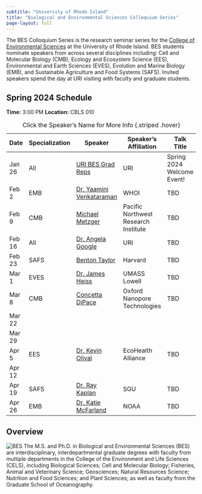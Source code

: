 ```yaml
---
subtitle: "University of Rhode Island"
title: "Biological and Environmental Sciences Colloquium Series"
page-layout: full
---
```


The BES Colloquium Series is the research seminar series for the [College of Environmental Sciences](https://web.uri.edu/cels/) at the University of Rhode Island.  BES students nominate speakers from across several disciplines including: Cell and Molecular Biology (CMB), Ecology and Ecosystem Science (EES), Environmental and Earth Sciences (EVES), Evolution and Marine Biology (EMB), and Sustainable Agriculture and Food Systems (SAFS).  Invited speakers spend the day at URI visiting with faculty and graduate students.

## Spring 2024 Schedule

**Time:** 3:00 PM
**Location:** CBLS 010

| Date  | Specialization | Speaker                  | Speaker's Affiliation                          | Talk Title                   | 
|-------|-----|--------------------------|-------------------------------|----------------------------------------------------------|
| Jan 26| All            | [URI BES Grad Reps](https://web.uri.edu/cels/academics/bes/) | URI                                           | Spring 2024 Welcome Event!  |
| Feb 2 | EMB            | [Dr. Yaamini Venkataraman](https://yaaminiv.github.io/about/) | WHOI                                          | TBD                          |
| Feb 9 | CMB            | [Michael Metzger](https://pnri.org/metzger-lab/)             | Pacific Northwest Research Institute           | TBD                          |
| Feb 16| All            | [Dr. Angela Google](https://web.uri.edu/cels/2022-college-of-the-environment-and-life-sciences-new-faculty/) | URI                       | TBD                          |
| Feb 23| SAFS           | [Benton Taylor](https://taylorlab.oeb.harvard.edu/)             | Harvard                                       | TBD                          |
| Mar 1 | EVES           | [Dr. James Heiss ](https://www.jamesheiss.com/)          | UMASS Lowell                                  | TBD                          |
| Mar 8 | CMB            | [Concetta DiPace](https://www.linkedin.com/in/concetta-dipace-phd-20384525/) | Oxford Nanopore Technologies | TBD                          |
| Mar 22|                |                           |                                               |                              | TBD                          |
| Mar 29|                |                           |                                               |                              | TBD                          |
| Apr 5 | EES            | [Dr. Kevin Olival](https://www.ecohealthalliance.org/personnel/dr-kevin-olival) | EcoHealth Alliance                    | TBD                          |
| Apr 12|                |                           |                                               |                              | TBD                          |
| Apr 19| SAFS           | [Dr. Ray Kaplan](https://www.sgu.edu/research/sgu-research/ray-m-kaplan-dvm-phd-dacvm-devpc/) | SGU                | TBD                          |
| Apr 26| EMB            | [Dr. Katie McFarland](https://www.fisheries.noaa.gov/contact/katie-mcfarland-phd)      | NOAA                         | TBD                          |

: Click the Speaker's Name for More Info {.striped .hover}


## Overview
![BES](https://raw.githubusercontent.com/MarineEvoEcoLab/BES-Colloquium/main/content/IMG/BES_Logo.png)
The M.S. and Ph.D. in Biological and Environmental Sciences (BES) are interdisciplinary, interdepartmental graduate degrees with faculty from multiple departments in the College of the Environment and Life Sciences (CELS), including Biological Sciences; Cell and Molecular Biology; Fisheries, Animal and Veterinary Science; Geosciences; Natural Resources Science; Nutrition and Food Sciences; and Plant Sciences; as well as faculty from the Graduate School of Oceanography.

